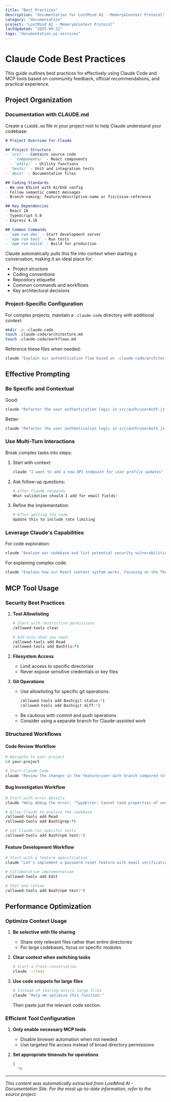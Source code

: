 ```yaml
---
title: "Best Practices"
description: "documentation for LostMind AI - Memory&Context Protocol"
category: "documentation"
project: "LostMind AI - Memory&Context Protocol"
lastUpdated: "2025-09-21"
tags: "documentation,ai-services"
---
```


# Claude Code Best Practices

This guide outlines best practices for effectively using Claude Code and MCP tools based on community feedback, official recommendations, and practical experience.

## Project Organization

### Documentation with CLAUDE.md

Create a `CLAUDE.md` file in your project root to help Claude understand your codebase:

```markdown
# Project Overview for Claude

## Project Structure
- `src/` - Contains source code
  - `components/` - React components
  - `utils/` - Utility functions
- `tests/` - Unit and integration tests
- `docs/` - Documentation files

## Coding Standards
- We use ESLint with Airbnb config
- Follow semantic commit messages
- Branch naming: feature/descriptive-name or fix/issue-reference

## Key Dependencies
- React 18
- TypeScript 5.0
- Express 4.18

## Common Commands
- `npm run dev` - Start development server
- `npm run test` - Run tests
- `npm run build` - Build for production
```

Claude automatically pulls this file into context when starting a conversation, making it an ideal place for:
- Project structure
- Coding conventions
- Repository etiquette
- Common commands and workflows
- Key architectural decisions

### Project-Specific Configuration

For complex projects, maintain a `.claude-code` directory with additional context:

```bash
mkdir -p .claude-code
touch .claude-code/architecture.md
touch .claude-code/workflows.md
```

Reference these files when needed:
```bash
claude "Explain our authentication flow based on .claude-code/architecture.md"
```

## Effective Prompting

### Be Specific and Contextual

Good:
```bash
claude "Refactor the user authentication logic in src/auth/userAuth.js to use async/await instead of promises"
```

Better:
```bash
claude "Refactor the user authentication logic in src/auth/userAuth.js to use async/await instead of promises. Maintain the existing error handling patterns and ensure all tests in tests/auth still pass."
```

### Use Multi-Turn Interactions

Break complex tasks into steps:

1. Start with context:
   ```bash
   claude "I want to add a new API endpoint for user profile updates"
   ```

2. Ask follow-up questions:
   ```bash
   # After Claude responds
   What validation should I add for email fields?
   ```

3. Refine the implementation:
   ```bash
   # After getting the code
   Update this to include rate limiting
   ```

### Leverage Claude's Capabilities

For code exploration:
```bash
claude "Analyze our codebase and list potential security vulnerabilities in our API endpoints"
```

For explaining complex code:
```bash
claude "Explain how our React context system works, focusing on the ThemeProvider in src/context/ThemeContext.js"
```

## MCP Tool Usage

### Security Best Practices

1. **Tool Allowlisting**
   ```bash
   # Start with restrictive permissions
   /allowed-tools clear
   
   # Add only what you need
   /allowed-tools add Read
   /allowed-tools add Bash(ls:*)
   ```

2. **Filesystem Access**
   - Limit access to specific directories
   - Never expose sensitive credentials or key files

3. **Git Operations**
   - Use allowlisting for specific git operations:
     ```bash
     /allowed-tools add Bash(git status:*)
     /allowed-tools add Bash(git diff:*)
     ```
   - Be cautious with commit and push operations
   - Consider using a separate branch for Claude-assisted work

### Structured Workflows

#### Code Review Workflow

```bash
# Navigate to your project
cd your-project

# Start Claude Code
claude "Review the changes in the feature/user-auth branch compared to main. Focus on security issues and test coverage."
```

#### Bug Investigation Workflow

```bash
# Start with error details
claude "Help debug the error: 'TypeError: Cannot read properties of undefined (reading 'user')' that occurs when logging in."

# Allow Claude to explore the codebase
/allowed-tools add Read
/allowed-tools add Bash(grep:*)

# Let Claude run specific tests
/allowed-tools add Bash(npm test:*)
```

#### Feature Development Workflow

```bash
# Start with a feature specification
claude "Let's implement a password reset feature with email verification."

# Collaborative implementation
/allowed-tools add Edit

# Test and refine
/allowed-tools add Bash(npm test:*)
```

## Performance Optimization

### Optimize Context Usage

1. **Be selective with file sharing**
   - Share only relevant files rather than entire directories
   - For large codebases, focus on specific modules

2. **Clear context when switching tasks**
   ```bash
   # Start a fresh conversation
   claude --clear
   ```

3. **Use code snippets for large files**
   ```bash
   # Instead of sharing entire large files
   claude "Help me optimize this function:"
   ```
   Then paste just the relevant code section.

### Efficient Tool Configuration

1. **Only enable necessary MCP tools**
   - Disable browser automation when not needed
   - Use targeted file access instead of broad directory permissions

2. **Set appropriate timeouts for operations**
   ```json
   {
     "n

---
*This content was automatically extracted from LostMind AI - Documentation Site. For the most up-to-date information, refer to the source project.*

